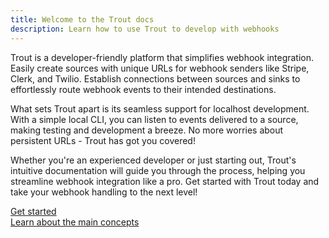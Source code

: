 ```yaml
---
title: Welcome to the Trout docs
description: Learn how to use Trout to develop with webhooks
---
```



Trout is a developer-friendly platform that simplifies webhook integration. Easily create sources with unique URLs for webhook senders like Stripe, Clerk, and Twilio. Establish connections between sources and sinks to effortlessly route webhook events to their intended destinations.

What sets Trout apart is its seamless support for localhost development. With a simple local CLI, you can listen to events delivered to a source, making testing and development a breeze. No more worries about persistent URLs - Trout has got you covered!

Whether you're an experienced developer or just starting out, Trout's intuitive documentation will guide you through the process, helping you streamline webhook integration like a pro. Get started with Trout today and take your webhook handling to the next level!

<CardGrid>
  <Card title="Tutorial">
    <a href="/tutorial" style="display: flex; gap: 8px; align-items: center;">
      <span>Get started</span>
      <Icon name="right-arrow" />
    </a>

  </Card>
  <Card title="Learn">
    <a href="/learn" style="display: flex; gap: 8px; align-items: center;">
      <span>Learn about the main concepts</span>
      <Icon name="right-arrow" />
    </a>
  </Card>
</CardGrid>
